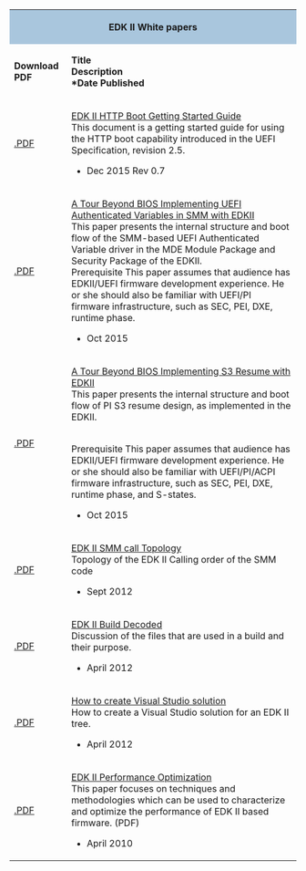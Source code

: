 <div class="t_projects">
<table>
<tr><th colspan="4" style="background-color:#a9c6dd">EDK II White papers</th></tr>
<tr>
<td>'''Download PDF'''</td>
<td>
'''Title'''<Br>
'''Description'''<br>
'''*Date Published'''<BR>



</td>
</tr>
<tr>
<td>

[https://sourceforge.net/projects/edk2/files/General%20Documentation/EDKIIHttpBootGettingStartedGuide_0_7.pdf/download  .PDF] 
</td>
<td>
[https://sourceforge.net/projects/edk2/files/General%20Documentation/EDKIIHttpBootGettingStartedGuide_0_7.pdf/download EDK II HTTP Boot Getting Started Guide] <BR>
This document is a getting started guide for using the HTTP boot capability introduced in the UEFI Specification, revision 2.5.
* Dec 2015 Rev 0.7
</td>
</tr>
<tr>
<td>
[https://sourceforge.net/projects/edk2/files/General%20Documentation/A_Tour_Beyond_BIOS_Implementing_UEFI_Authenticated_Variables_in_SMM_with_EDKII_V2.pdf/download  .PDF]
</td>
<td>
[https://sourceforge.net/projects/edk2/files/General%20Documentation/A_Tour_Beyond_BIOS_Implementing_UEFI_Authenticated_Variables_in_SMM_with_EDKII_V2.pdf/download 
A Tour Beyond BIOS Implementing UEFI Authenticated Variables in SMM with EDKII]
<br>
This paper presents the internal structure and boot flow of the SMM-based UEFI Authenticated Variable driver in the MDE Module Package and Security Package of the EDKII.
<br>
Prerequisite
This paper assumes that audience has EDKII/UEFI firmware development experience. He or she should also be familiar with UEFI/PI firmware infrastructure, such as SEC, PEI, DXE, runtime phase.

* Oct 2015 
</td>
</tr>

<tr>
<td>
[https://sourceforge.net/projects/edk2/files/General%20Documentation/A_Tour_Beyond_BIOS_Implementing_S3_resume_with_EDKII_V2.pdf/download  .PDF]
</td>
<td>
[https://sourceforge.net/projects/edk2/files/General%20Documentation/A_Tour_Beyond_BIOS_Implementing_S3_resume_with_EDKII_V2.pdf/download A Tour Beyond BIOS Implementing S3 Resume with EDKII]
<br>
This paper presents the internal structure and boot flow of PI S3 resume design, as implemented in the EDKII.

<br>
Prerequisite
This paper assumes that audience has EDKII/UEFI firmware development experience. He or she should also be familiar with UEFI/PI/ACPI firmware infrastructure, such as SEC, PEI, DXE, runtime phase, and S-states.
* Oct 2015 
</td>
</tr>

<tr>
<td>
[https://sourceforge.net/projects/edk2/files/General%20Documentation/EDK%20II%20SMM%20call%20topology.pdf/download .PDF]
</td>
<td>
[https://sourceforge.net/projects/edk2/files/General%20Documentation/EDK%20II%20SMM%20call%20topology.pdf/download EDK II SMM call Topology] <Br>
Topology of the EDK II Calling order of the SMM code 
* Sept 2012
</td>
</tr>


<tr>
<td>
[https://sourceforge.net/projects/edk2/files/General%20Documentation/EDK2_Build_Decoded.pdf/download .PDF]
</td>
<td>
[https://sourceforge.net/projects/edk2/files/General%20Documentation/EDK2_Build_Decoded.pdf/download EDK II Build Decoded]<BR>

Discussion of the files that are used in a build and their purpose.
* April 2012

</td>
</tr>
<tr>
<td>
[https://sourceforge.net/projects/edk2/files/General%20Documentation/How-to-Create_VS_Solution_for_Existing_Code.pdf/download .PDF]
</td>
<td>
[https://sourceforge.net/projects/edk2/files/General%20Documentation/How-to-Create_VS_Solution_for_Existing_Code.pdf/download How to create Visual Studio solution]<BR>
How to create a Visual Studio solution for an EDK II tree.
* April 2012
</td>
</tr>
<tr>
<td>
[https://sourceforge.net/projects/edk2/files/Technical%20Information/PerformanceOptimization_1_0.pdf/download .PDF]
</td>
<td>
[https://sourceforge.net/projects/edk2/files/Technical%20Information/PerformanceOptimization_1_0.pdf/download EDK II Performance Optimization]<BR>
This paper focuses on techniques and methodologies which can be used to characterize and optimize the performance of EDK II based firmware.
(PDF)
* April 2010
</td>
</tr>
</table>
<!-- [[Category:EDKII]] -->
<!-- [[Category:Documents]] -->